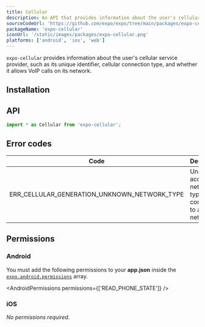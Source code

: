 ```yaml
---
title: Cellular
description: An API that provides information about the user's cellular service provider.
sourceCodeUrl: 'https://github.com/expo/expo/tree/main/packages/expo-cellular'
packageName: 'expo-cellular'
iconUrl: '/static/images/packages/expo-cellular.png'
platforms: ['android', 'ios', 'web']
---
```



`expo-cellular` provides information about the user's cellular service provider, such as its unique identifier, cellular connection type, and whether it allows VoIP calls on its network.

## Installation

<APIInstallSection />

## API

```js
import * as Cellular from 'expo-cellular';
```

<APISection packageName="expo-cellular" apiName="Cellular" />

## Error codes

| Code                                         | Description                                                          |
| -------------------------------------------- | -------------------------------------------------------------------- |
| ERR_CELLULAR_GENERATION_UNKNOWN_NETWORK_TYPE | Unable to access network type or not connected to a cellular network |

## Permissions

### Android

You must add the following permissions to your **app.json** inside the [`expo.android.permissions`](/versions/latest/config/app/#permissions) array.

<AndroidPermissions permissions={['READ_PHONE_STATE']} />

### iOS

_No permissions required_.
